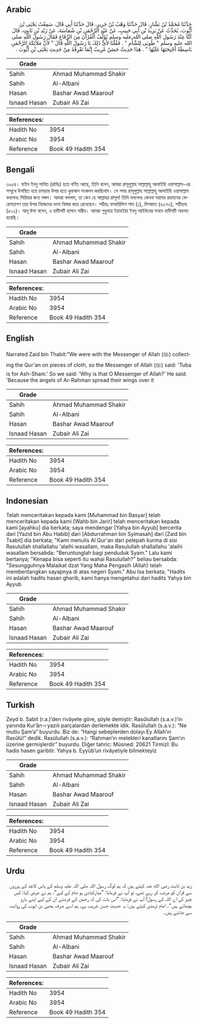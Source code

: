 ## Arabic


<div dir="rtl" lang="ar" style={{fontSize:'larger',backgroundColor:'#f8f9fa',padding:20}}>
حَدَّثَنَا مُحَمَّدُ بْنُ بَشَّارٍ، قَالَ حَدَّثَنَا وَهْبُ بْنُ جَرِيرٍ، قَالَ حَدَّثَنَا أَبِي قَالَ، سَمِعْتُ يَحْيَى بْنَ أَيُّوبَ، يُحَدِّثُ عَنْ يَزِيدَ بْنِ أَبِي حَبِيبٍ، عَنْ عَبْدِ الرَّحْمَنِ بْنِ شُمَاسَةَ، عَنْ زَيْدِ بْنِ ثَابِتٍ، قَالَ كُنَّا عِنْدَ رَسُولِ اللَّهِ صلى الله عليه وسلم نُؤَلِّفُ الْقُرْآنَ مِنَ الرِّقَاعِ فَقَالَ رَسُولُ اللَّهِ صلى الله عليه وسلم ‏"‏ طُوبَى لِلشَّأْمِ ‏"‏ ‏.‏ فَقُلْنَا لأَىٍّ ذَلِكَ يَا رَسُولَ اللَّهِ قَالَ ‏"‏ لأَنَّ مَلاَئِكَةَ الرَّحْمَنِ بَاسِطَةٌ أَجْنِحَتَهَا عَلَيْهَا ‏"‏ ‏.‏ هَذَا حَدِيثٌ حَسَنٌ غَرِيبٌ إِنَّمَا نَعْرِفُهُ مِنْ حَدِيثِ يَحْيَى بْنِ أَيُّوبَ ‏.‏
</div>
<div style={{backgroundColor:'#f8f9fa',padding:20, marginBottom: 10}}><table> <thead> <tr> <th>Grade</th> <th></th> </tr> </thead> <tbody> <tr><td>Sahih</td><td>Ahmad Muhammad Shakir</td></tr><tr><td>Sahih</td><td>Al-Albani</td></tr><tr><td>Hasan</td><td>Bashar Awad Maarouf</td></tr><tr><td>Isnaad Hasan</td><td>Zubair Ali Zai</td></tr></tbody></table><table> <thead> <tr> <th>References:</th> <th></th> </tr> </thead> <tbody><tr><td>Hadith No</td><td>3954</td></tr><tr><td>Arabic No</td><td>3954</td></tr><tr><td>Reference</td><td>Book 49 Hadith 354</td></tr></tbody></table></div>

## Bengali


<div dir="ltr" lang="bn" style={{fontSize:'larger',backgroundColor:'#f8f9fa',padding:20}}>
৩৯৫৪। যাইদ ইবনু সাবিত (রাযিঃ) হতে বর্ণিত আছে, তিনি বলেন, আমরা রাসূলুল্লাহ সাল্লাল্লাহু আলাইহি ওয়াসাল্লাম-এর সম্মুখে উপস্থিত হয়ে চামড়ার উপর হতে কুরআন সংকলন করছিলাম। সে সময় রাসূলুল্লাহ সাল্লাল্লাহু আলাইহি ওয়াসাল্লাম বললেনঃ সিরিয়ার জন্য মঙ্গল। আমরা বললাম, তা কেন হে আল্লাহর রাসূল! তিনি বললেনঃ কেননা দয়াময় রহমানের ফেরেশতাগণ তার উপর নিজেদের ডানা বিস্তার করে রেখেছেন। সহীহঃ ফাযায়িলিশ শাম (১), মিশকাত (৬২৭৩), সহীহাহ (৫০২)। আবূ ঈসা বলেন, এ হাদীসটি হাসান গারীব। আমরা শুধুমাত্র ইয়াহইয়া ইবনু আইউবের সনদে হাদীসটি অবগত হয়েছি।
</div>
<div style={{backgroundColor:'#f8f9fa',padding:20, marginBottom: 10}}><table> <thead> <tr> <th>Grade</th> <th></th> </tr> </thead> <tbody> <tr><td>Sahih</td><td>Ahmad Muhammad Shakir</td></tr><tr><td>Sahih</td><td>Al-Albani</td></tr><tr><td>Hasan</td><td>Bashar Awad Maarouf</td></tr><tr><td>Isnaad Hasan</td><td>Zubair Ali Zai</td></tr></tbody></table><table> <thead> <tr> <th>References:</th> <th></th> </tr> </thead> <tbody><tr><td>Hadith No</td><td>3954</td></tr><tr><td>Arabic No</td><td>3954</td></tr><tr><td>Reference</td><td>Book 49 Hadith 354</td></tr></tbody></table></div>

## English


<div dir="ltr" lang="en" style={{fontSize:'larger',backgroundColor:'#f8f9fa',padding:20}}>
Narrated Zaid bin Thabit:"We were with the Messenger of Allah (ﷺ) collecting the Qur'an on pieces of cloth, so the Messenger of Allah (ﷺ) said: 'Tuba is for Ash-Sham.' So we said: 'Why is that O Messenger of Allah?' He said: 'Because the angels of Ar-Rahman spread their wings over it
</div>
<div style={{backgroundColor:'#f8f9fa',padding:20, marginBottom: 10}}><table> <thead> <tr> <th>Grade</th> <th></th> </tr> </thead> <tbody> <tr><td>Sahih</td><td>Ahmad Muhammad Shakir</td></tr><tr><td>Sahih</td><td>Al-Albani</td></tr><tr><td>Hasan</td><td>Bashar Awad Maarouf</td></tr><tr><td>Isnaad Hasan</td><td>Zubair Ali Zai</td></tr></tbody></table><table> <thead> <tr> <th>References:</th> <th></th> </tr> </thead> <tbody><tr><td>Hadith No</td><td>3954</td></tr><tr><td>Arabic No</td><td>3954</td></tr><tr><td>Reference</td><td>Book 49 Hadith 354</td></tr></tbody></table></div>

## Indonesian


<div dir="ltr" lang="id" style={{fontSize:'larger',backgroundColor:'#f8f9fa',padding:20}}>
Telah menceritakan kepada kami [Muhammad bin Basyar] telah menceritakan kepada kami [Wahb bin Jarir] telah menceritakan kepada kami [ayahku] dia berkata; saya mendengar [Yahya bin Ayyub] bercerita dari [Yazid bin Abu Habib] dari [Abdurrahman bin Syimasah] dari [Zaid bin Tsabit] dia berkata; "Kami menulis Al Qur'an dari pelepah kurma di sisi Rasulullah shallallahu 'alaihi wasallam, maka Rasulullah shallallahu 'alaihi wasallam bersabda: "Beruntunglah bagi penduduk Syam." Lalu kami bertanya; "Kenapa bisa seperti itu wahai Rasulullah?" beliau bersabda: "Sesungguhnya Malaikat dzat Yang Maha Pengasih (Allah) telah membentangkan sayapnya di atas negeri Syam." Abu Isa berkata; "Hadits ini adalah hadits hasan gharib, kami hanya mengetahui dari hadits Yahya bin Ayyub
</div>
<div style={{backgroundColor:'#f8f9fa',padding:20, marginBottom: 10}}><table> <thead> <tr> <th>Grade</th> <th></th> </tr> </thead> <tbody> <tr><td>Sahih</td><td>Ahmad Muhammad Shakir</td></tr><tr><td>Sahih</td><td>Al-Albani</td></tr><tr><td>Hasan</td><td>Bashar Awad Maarouf</td></tr><tr><td>Isnaad Hasan</td><td>Zubair Ali Zai</td></tr></tbody></table><table> <thead> <tr> <th>References:</th> <th></th> </tr> </thead> <tbody><tr><td>Hadith No</td><td>3954</td></tr><tr><td>Arabic No</td><td>3954</td></tr><tr><td>Reference</td><td>Book 49 Hadith 354</td></tr></tbody></table></div>

## Turkish


<div dir="ltr" lang="tr" style={{fontSize:'larger',backgroundColor:'#f8f9fa',padding:20}}>
Zeyd b. Sabit (r.a.)’den rivâyete göre, şöyle demiştir: Rasûlullah (s.a.v.)’in yanında Kur’ân-ı yazılı parçalardan derlemekte idik. Rasûlullah (s.a.v.): “Ne mutlu Şam’a” buyurdu. Biz de: “Hangi sebeplerden dolayı Ey Allah’ın Rasûlü!” dedik. Rasûlullah (s.a.v.): “Rahman’ın melekleri kanatlarını Şam’ın üzerine germişlerdir” buyurdu. Diğer tahric: Müsned: 20621 Tirmizî: Bu hadis hasen garibtir. Yahya b. Eyyûb’un rivâyetiyle bilmekteyiz
</div>
<div style={{backgroundColor:'#f8f9fa',padding:20, marginBottom: 10}}><table> <thead> <tr> <th>Grade</th> <th></th> </tr> </thead> <tbody> <tr><td>Sahih</td><td>Ahmad Muhammad Shakir</td></tr><tr><td>Sahih</td><td>Al-Albani</td></tr><tr><td>Hasan</td><td>Bashar Awad Maarouf</td></tr><tr><td>Isnaad Hasan</td><td>Zubair Ali Zai</td></tr></tbody></table><table> <thead> <tr> <th>References:</th> <th></th> </tr> </thead> <tbody><tr><td>Hadith No</td><td>3954</td></tr><tr><td>Arabic No</td><td>3954</td></tr><tr><td>Reference</td><td>Book 49 Hadith 354</td></tr></tbody></table></div>

## Urdu


<div dir="rtl" lang="ur" style={{fontSize:'larger',backgroundColor:'#f8f9fa',padding:20}}>
زید بن ثابت رضی الله عنہ کہتے ہیں کہ ہم لوگ رسول اللہ صلی اللہ علیہ وسلم کے پاس کاغذ کے پرزوں سے قرآن کو مرتب کر رہے تھے، تو آپ نے فرمایا: ”مبارکبادی ہو شام کے لیے“، ہم نے عرض کیا: کس چیز کی اے اللہ کے رسول! آپ نے فرمایا: ”اس بات کی کہ رحمن کے فرشتے ان کے لیے اپنے بازو بچھاتے ہیں“۔ امام ترمذی کہتے ہیں: یہ حدیث حسن غریب ہے، ہم اسے صرف یحییٰ بن ایوب کی روایت سے جانتے ہیں۔
</div>
<div style={{backgroundColor:'#f8f9fa',padding:20, marginBottom: 10}}><table> <thead> <tr> <th>Grade</th> <th></th> </tr> </thead> <tbody> <tr><td>Sahih</td><td>Ahmad Muhammad Shakir</td></tr><tr><td>Sahih</td><td>Al-Albani</td></tr><tr><td>Hasan</td><td>Bashar Awad Maarouf</td></tr><tr><td>Isnaad Hasan</td><td>Zubair Ali Zai</td></tr></tbody></table><table> <thead> <tr> <th>References:</th> <th></th> </tr> </thead> <tbody><tr><td>Hadith No</td><td>3954</td></tr><tr><td>Arabic No</td><td>3954</td></tr><tr><td>Reference</td><td>Book 49 Hadith 354</td></tr></tbody></table></div>